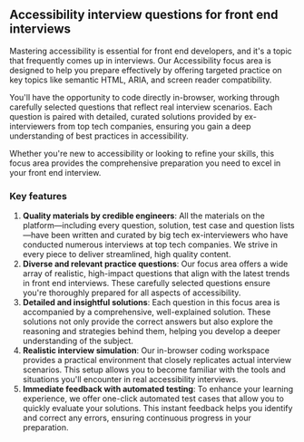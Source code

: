 ## Accessibility interview questions for front end interviews

Mastering accessibility is essential for front end developers, and it's a topic that frequently comes up in interviews. Our Accessibility focus area is designed to help you prepare effectively by offering targeted practice on key topics like semantic HTML, ARIA, and screen reader compatibility.

You'll have the opportunity to code directly in-browser, working through carefully selected questions that reflect real interview scenarios. Each question is paired with detailed, curated solutions provided by ex-interviewers from top tech companies, ensuring you gain a deep understanding of best practices in accessibility.

Whether you're new to accessibility or looking to refine your skills, this focus area provides the comprehensive preparation you need to excel in your front end interview.

### Key features

1. **Quality materials by credible engineers**: All the materials on the platform—including every question, solution, test case and question lists—have been written and curated by big tech ex-interviewers who have conducted numerous interviews at top tech companies. We strive in every piece to deliver streamlined, high quality content.
2. **Diverse and relevant practice questions**: Our focus area offers a wide array of realistic, high-impact questions that align with the latest trends in front end interviews. These carefully selected questions ensure you're thoroughly prepared for all aspects of accessibility.
3. **Detailed and insightful solutions**: Each question in this focus area is accompanied by a comprehensive, well-explained solution. These solutions not only provide the correct answers but also explore the reasoning and strategies behind them, helping you develop a deeper understanding of the subject.
4. **Realistic interview simulation**: Our in-browser coding workspace provides a practical environment that closely replicates actual interview scenarios. This setup allows you to become familiar with the tools and situations you'll encounter in real accessibility interviews.
5. **Immediate feedback with automated testing**: To enhance your learning experience, we offer one-click automated test cases that allow you to quickly evaluate your solutions. This instant feedback helps you identify and correct any errors, ensuring continuous progress in your preparation.
